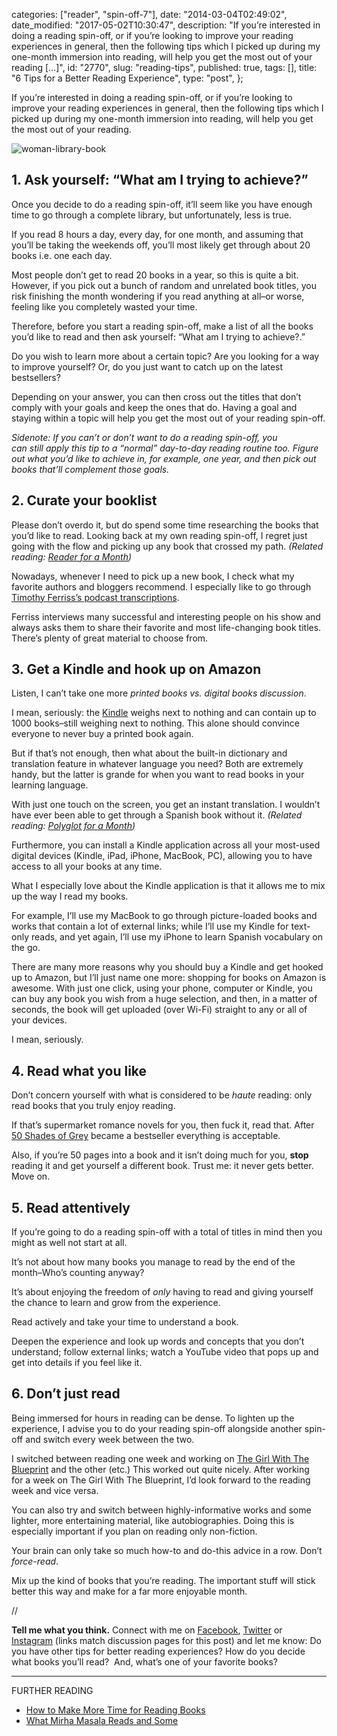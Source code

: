 
  categories: ["reader", "spin-off-7"],
  date: "2014-03-04T02:49:02",
  date_modified: "2017-05-02T10:30:47",
  description:
    "If you’re interested in doing a reading spin-off, or if you’re looking to improve your reading experiences in general, then the following tips which I picked up during my one-month immersion into reading, will help you get the most out of your reading […]",
  id: "2770",
  slug: "reading-tips",
  published: true,
  tags: [],
  title: "6 Tips for a Better Reading Experience",
  type: "post",
};


If you’re interested in doing a reading spin-off, or if you’re looking to improve your reading experiences in general, then the following tips which I picked up during my one-month immersion into reading, will help you get the most out of your reading.

![woman-library-book](/pages/tsop/posts/reading-tips/woman-library-book_1.jpg)

## 1. Ask yourself: “What am I trying to achieve?”

Once you decide to do a reading spin-off, it’ll seem like you have enough time to go through a complete library, but unfortunately, less is true.

If you read 8 hours a day, every day, for one month, and assuming that you’ll be taking the weekends off, you’ll most likely get through about 20 books i.e. one each day.

Most people don’t get to read 20 books in a year, so this is quite a bit. However, if you pick out a bunch of random and unrelated book titles, you risk finishing the month wondering if you read anything at all–or worse, feeling like you completely wasted your time.

Therefore, before you start a reading spin-off, make a list of all the books you’d like to read and then ask yourself: “What am I trying to achieve?.”

Do you wish to learn more about a certain topic? Are you looking for a way to improve yourself? Or, do you just want to catch up on the latest bestsellers?

Depending on your answer, you can then cross out the titles that don’t comply with your goals and keep the ones that do. Having a goal and staying within a topic will help you get the most out of your reading spin-off.

_Sidenote: If you can’t or don’t want to do a reading spin-off, you can still apply this tip to a “normal” day-to-day reading routine too. Figure out what you’d like to achieve in, for example, one year, and then pick out books that’ll complement those goals._

## 2. Curate your booklist

Please don’t overdo it, but do spend some time researching the books that you’d like to read. Looking back at my own reading spin-off, I regret just going with the flow and picking up any book that crossed my path. *(Related reading: [Reader for a Month](/tsop/posts/reader-month/))*

Nowadays, whenever I need to pick up a new book, I check what my favorite authors and bloggers recommend. I especially like to go through [Timothy Ferriss’s podcast transcriptions](http://fourhourworkweek.com/podcast/).

Ferriss interviews many successful and interesting people on his show and always asks them to share their favorite and most life-changing book titles. There’s plenty of great material to choose from.

## 3. Get a Kindle and hook up on Amazon

Listen, I can’t take one more _printed books vs. digital books discussion_.

I mean, seriously: the [Kindle](http://amzn.to/1GZr5aU) weighs next to nothing and can contain up to 1000 books–still weighing next to nothing. This alone should convince everyone to never buy a printed book again.

But if that’s not enough, then what about the built-in dictionary and translation feature in whatever language you need? Both are extremely handy, but the latter is grande for when you want to read books in your learning language.

With just one touch on the screen, you get an instant translation. I wouldn’t have ever been able to get through a Spanish book without it. _(Related reading: [Polyglot for a Month](/tsop/posts/polyglot-month/))_

Furthermore, you can install a Kindle application across all your most-used digital devices (Kindle, iPad, iPhone, MacBook, PC), allowing you to have access to all your books at any time.

What I especially love about the Kindle application is that it allows me to mix up the way I read my books.

For example, I’ll use my MacBook to go through picture-loaded books and works that contain a lot of external links; while I’ll use my Kindle for text-only reads, and yet again, I’ll use my iPhone to learn Spanish vocabulary on the go.

There are many more reasons why you should buy a Kindle and get hooked up to Amazon, but I’ll just name one more: shopping for books on Amazon is awesome. With just one click, using your phone, computer or Kindle, you can buy any book you wish from a huge selection, and then, in a matter of seconds, the book will get uploaded (over Wi-Fi) straight to any or all of your devices.

I mean, seriously.

## 4. Read what you like

Don’t concern yourself with what is considered to be _haute_ reading: only read books that you truly enjoy reading.

If that’s supermarket romance novels for you, then fuck it, read that. After [50 Shades of Grey](http://amzn.to/1JvkvtY) became a bestseller everything is acceptable.

Also, if you’re 50 pages into a book and it isn’t doing much for you, **stop** reading it and get yourself a different book. Trust me: it never gets better. Move on.

## 5. Read attentively

If you’re going to do a reading spin-off with a total of titles in mind then you might as well not start at all.

It’s not about how many books you manage to read by the end of the month–Who’s counting anyway?

It’s about enjoying the freedom of _only_ having to read and giving yourself the chance to learn and grow from the experience.

Read actively and take your time to understand a book.

Deepen the experience and look up words and concepts that you don’t understand; follow external links; watch a YouTube video that pops up and get into details if you feel like it.

## 6. Don’t just read

Being immersed for hours in reading can be dense. To lighten up the experience, I advise you to do your reading spin-off alongside another spin-off and switch every week between the two.

I switched between reading one week and working on [The Girl With The Blueprint](http://www.thegirlwiththeblueprint.com) and the other (etc.) This worked out quite nicely. After working for a week on The Girl With The Blueprint, I’d look forward to the reading week and vice versa.

You can also try and switch between highly-informative works and some lighter, more entertaining material, like autobiographies. Doing this is especially important if you plan on reading only non-fiction.

Your brain can only take so much how-to and do-this advice in a row. Don’t _force-read_.

Mix up the kind of books that you’re reading. The important stuff will stick better this way and make for a far more enjoyable month.

//

**Tell me what you think.** Connect with me on [Facebook](https://www.facebook.com/thespinoffproject/photos/a.909992835699269.1073741836.443190319046192/912096738822212/), [Twitter](https://twitter.com/mirhamasala/status/576573481158070272) or [Instagram](https://instagram.com/p/0Nj8GiEyFe/) (links match discussion pages for this post) and let me know: Do you have other tips for better reading experiences? How do you decide what books you’ll read?  And, what’s one of your favorite books?

---

FURTHER READING

- [How to Make More Time for Reading Books](/tsop/posts/reading-time/)
- [What Mirha Masala Reads and Some](/tsop/posts/reading-habits/)
